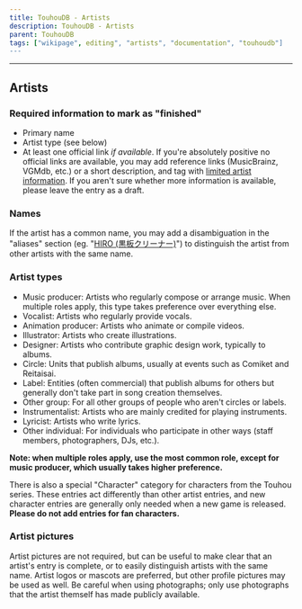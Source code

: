 ---
title: TouhouDB - Artists
description: TouhouDB - Artists
parent: TouhouDB
tags: ["wikipage", editing", "artists", "documentation", "touhoudb"]
---

----

## Artists

### Required information to mark as "finished"

* Primary name
* Artist type (see below)
* At least one official link *if available*. If you're absolutely positive no official links are available, you may add reference links (MusicBrainz, VGMdb, etc.) or a short description, and tag with [limited artist information](https://touhoudb.com/T/1203). If you aren't sure whether more information is available, please leave the entry as a draft.

### Names

If the artist has a common name, you may add a disambiguation in the "aliases" section (eg. "[HIRO (黒板クリーナー)](https://touhoudb.com/Ar/9648)") to distinguish the artist from other artists with the same name.

### Artist types

* Music producer: Artists who regularly compose or arrange music. When multiple roles apply, this type takes preference over everything else.
* Vocalist: Artists who regularly provide vocals.
* Animation producer: Artists who animate or compile videos.
* Illustrator: Artists who create illustrations.
* Designer: Artists who contribute graphic design work, typically to albums.
* Circle: Units that publish albums, usually at events such as Comiket and Reitaisai.
* Label: Entities (often commercial) that publish albums for others but generally don't take part in song creation themselves.
* Other group: For all other groups of people who aren't circles or labels.
* Instrumentalist: Artists who are mainly credited for playing instruments.
* Lyricist: Artists who write lyrics.
* Other individual: For individuals who participate in other ways (staff members, photographers, DJs, etc.).

**Note: when multiple roles apply, use the most common role, except for music producer, which usually takes higher preference.**

There is also a special "Character" category for characters from the Touhou series. These entries act differently than other artist entries, and new character entries are generally only needed when a new game is released. **Please do not add entries for fan characters.**

### Artist pictures

Artist pictures are not required, but can be useful to make clear that an artist's entry is complete, or to easily distinguish artists with the same name. Artist logos or mascots are preferred, but other profile pictures may be used as well. Be careful when using photographs; only use photographs that the artist themself has made publicly available.
